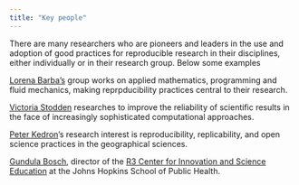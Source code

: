 ```yaml
---
title: "Key people"
---
```


There are many researchers who are pioneers and leaders in the use and adoption of good practices for reproducible research in their disciplines, either individually or in their research group. Below some examples 


[Lorena Barba's](https://lorenabarba.com/) group works on applied mathematics, programming and fluid mechanics, making  reprpducibility practices central to their research. 

[Victoria Stodden](https://stodden.net/) researches to improve the reliability of scientific results in the face of increasingly sophisticated computational approaches. 


[Peter Kedron](https://peterkedron.com/)'s research interest is reproducibility, replicability, and open science practices in the geographical sciences.

[Gundula Bosch](https://publichealth.jhu.edu/faculty/2954/gundula-bosch), director of the [R3 Center for Innovation and Science Education](https://publichealth.jhu.edu/the-r3-center-for-innovation-in-science-education) at the Johns Hopkins School of Public Health.


